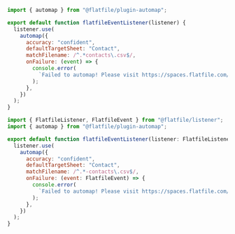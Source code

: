 <CodeGroup>

```jsx javascript
import { automap } from "@flatfile/plugin-automap";

export default function flatfileEventListener(listener) {
  listener.use(
    automap({
      accuracy: "confident",
      defaultTargetSheet: "Contact",
      matchFilename: /^.*contacts\.csv$/,
      onFailure: (event) => {
        console.error(
          `Failed to automap! Please visit https://spaces.flatfile.com/space/${event.context.spaceId}/files?mode=import to manually import file.`
        );
      },
    })
  );
}
```

```jsx typescript
import { FlatfileListener, FlatfileEvent } from "@flatfile/listener";
import { automap } from "@flatfile/plugin-automap";

export default function flatfileEventListener(listener: FlatfileListener) {
  listener.use(
    automap({
      accuracy: "confident",
      defaultTargetSheet: "Contact",
      matchFilename: /^.*-contacts\.csv$/,
      onFailure: (event: FlatfileEvent) => {
        console.error(
          `Failed to automap! Please visit https://spaces.flatfile.com/space/${event.context.spaceId}/files?mode=import to manually import file.`
        );
      },
    })
  );
}
```

</CodeGroup>

